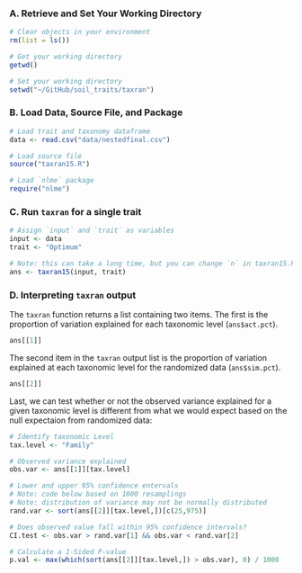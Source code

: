 ### A. Retrieve and Set Your Working Directory

```r
# Clear objects in your environment
rm(list = ls())

# Get your working directory 
getwd()

# Set your working directory
setwd("~/GitHub/soil_traits/taxran")
```

### B. Load Data, Source File, and Package

```r
# Load trait and taxonomy dataframe
data <- read.csv("data/nestedfinal.csv")

# Load source file
source("taxran15.R")

# Load `nlme` package
require("nlme")
```

### C. Run `taxran` for a single trait

```r
# Assign `input` and `trait` as variables
input <- data
trait <- "Optimum"

# Note: this can take a long time, but you can change `n` in taxran15.R and reload source
ans <- taxran15(input, trait)
```

### D. Interpreting `taxran` output
The `taxran` function returns a list containing two items. 
The first is the proportion of variation explained for each taxonomic level (`ans$act.pct`).

```r
ans[[1]]
```

The second item in the `taxran` output list is the proportion of variation explained at each taxonomic level for the randomized data (`ans$sim.pct`). 

```r
ans[[2]]
```

Last, we can test whether or not the observed variance explained for a given taxonomic level is different from what we would expect based on the null expectaion from randomized data:

```r
# Identify taxonomic Level
tax.level <- "Family"

# Observed variance explained
obs.var <- ans[[1]][tax.level]

# Lower and upper 95% confidence entervals
# Note: code below based on 1000 resamplings
# Note: distribution of variance may not be normally distributed
rand.var <- sort(ans[[2]][tax.level,])[c(25,975)]

# Does observed value fall within 95% confidence intervals?
CI.test <- obs.var > rand.var[1] && obs.var < rand.var[2] 

# Calculate a 1-Sided P-value
p.val <- max(which(sort(ans[[2]][tax.level,]) > obs.var), 0) / 1000
``` 
